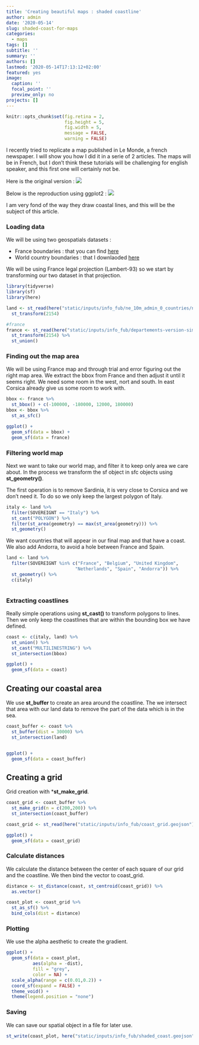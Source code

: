 ```yaml
---
title: 'Creating beautiful maps : shaded coastline'
author: admin
date: '2020-05-14'
slug: shaded-coast-for-maps
categories:
  - maps
tags: []
subtitle: ''
summary: ''
authors: []
lastmod: '2020-05-14T17:13:12+02:00'
featured: yes
image:
  caption: ''
  focal_point: ''
  preview_only: no
projects: []
---
```


```r
knitr::opts_chunk$set(fig.retina = 2,
                      fig.height = 5,
                      fig.width = 5,
                      message = FALSE,
                      warning = FALSE)
```

I recently tried to replicate a map published in Le Monde, a french newspaper. I will show you how I did it in a serie of 2 articles.
The maps will be in French, but I don't think these tutorials will be challenging for english speaker, and this first one will certainly not be.

Here is the original version :
![](img/original.png)

Below is the reproduction using ggplot2 :
![](img/final.svg)

I am very fond of the way they draw coastal lines, and this will be the subject of this article. 

### Loading data

We will be using two geospatials datasets :  

* France boundaries : that you can find [here](https://github.com/gregoiredavid/france-geojson)
* World country boundaries : that I downlaoded [here](http://www.naturalearthdata.com/downloads/50m-cultural-vectors/)

We will be using France legal projection (Lambert-93) so we start by transforming our two dataset in that projection.


```r
library(tidyverse)
library(sf)
library(here)

land <- st_read(here("static/inputs/info_fub/ne_10m_admin_0_countries/ne_10m_admin_0_countries.shp")) %>% 
  st_transform(2154)

#france
france <- st_read(here("static/inputs/info_fub/departements-version-simplifiee.geojson")) %>% 
  st_transform(2154) %>% 
  st_union()

```


### Finding out the map area

We will be using France map and through trial and error figuring out the right map area.
We extract the bbox from France and then adjust it until it seems right.
We need some room in the west, nort and south. In east Corsica already give us some room to work with.

```r
bbox <- france %>% 
  st_bbox() + c(-100000, -180000, 12000, 180000)
bbox <- bbox %>% 
  st_as_sfc()

ggplot() +
  geom_sf(data = bbox) +
  geom_sf(data = france)

```

### Filtering world map

Next we want to take our world map, and filter it to keep only area we care about. In the process we transform the sf object in sfc objects using **st_geometry()**.  

The first operation is to remove Sardinia, it is very close to Corsica and we don't need it. To do so we only keep the largest polygon of Italy.

```r
italy <- land %>% 
  filter(SOVEREIGNT == "Italy") %>% 
  st_cast("POLYGON") %>% 
  filter(st_area(geometry) == max(st_area(geometry))) %>% 
  st_geometry()

```

We want countries that will appear in our final map and that have a coast. We also add Andorra, to avoid a hole between France and Spain.  

```r
land <- land %>% 
  filter(SOVEREIGNT %in% c("France", "Belgium", "United Kingdom",
                          "Netherlands", "Spain", "Andorra")) %>% 
  st_geometry() %>% 
  c(italy)



```


### Extracting coastlines

Really simple operations using **st_cast()** to transform polygons to lines. Then we only keep the coastlines that are within the bounding box we have defined.

```r
coast <- c(italy, land) %>% 
  st_union() %>% 
  st_cast("MULTILINESTRING") %>% 
  st_intersection(bbox)

ggplot() +
  geom_sf(data = coast)
```

## Creating our coastal area

We use **st_buffer** to create an area around the coastline.
The we intersect that area with our land data to remove the part of the data which is in the sea.

```r
coast_buffer <- coast %>% 
  st_buffer(dist = 30000) %>% 
  st_intersection(land)


ggplot() +
  geom_sf(data = coast_buffer)
```

## Creating a grid

Grid creation with ***st_make_grid**.


```r
coast_grid <- coast_buffer %>% 
  st_make_grid(n = c(200,200)) %>% 
  st_intersection(coast_buffer)
```


```r
coast_grid <- st_read(here("static/inputs/info_fub/coast_grid.geojson"))
```



```r
ggplot() +
  geom_sf(data = coast_grid)
```


### Calculate distances

We calculate the distance between the center of each square of our grid and the coastline. We then bind the vector to coast_grid.

```r
distance <- st_distance(coast, st_centroid(coast_grid)) %>% 
  as.vector()

coast_plot <- coast_grid %>% 
  st_as_sf() %>% 
  bind_cols(dist = distance)
```

### Plotting

We use the alpha aesthetic to create the gradient.

```r
ggplot() +
  geom_sf(data = coast_plot,
          aes(alpha = -dist),
          fill = "grey",
          color = NA) +
  scale_alpha(range = c(0.01,0.2)) +
  coord_sf(expand = FALSE) +
  theme_void() +
  theme(legend.position = "none")
```

### Saving

We can save our spatial object in a file for later use.

```r
st_write(coast_plot, here("static/inputs/info_fub/shaded_coast.geojson"))

```




